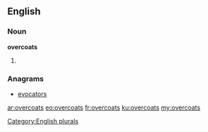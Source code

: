 ==English==

===Noun===
'''overcoats'''

# {{plural of|overcoat}}

===Anagrams===
* [[evocators#English|evocators]]

[[Category:English plurals]]

[[ar:overcoats]]
[[eo:overcoats]]
[[fr:overcoats]]
[[ku:overcoats]]
[[my:overcoats]]
